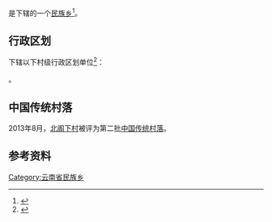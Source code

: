 {{中国乡级行政区
|景观照片文件名 =Xingmeng Township - P1360327.JPG
|景观照片描述 = 
|53/04/23/203/000}}

'''{{PAGENAMEBASE}}'''是{{PRC admin/fullname|53/04/23/203/000|3}}下辖的一个[[民族乡|民族乡]]<ref>{{PRC admin/ref sgc|{{PRC admin/parent|53/04/23/203/000}}}}</ref>。

== 行政区划 ==
{{PAGENAMEBASE}}下辖以下村级行政区划单位<ref>{{PRC admin/ref sgc|53/04/23/203/000}}</ref>：

{{PRC admin/children|53/04/23/203/000}}。

==中国传统村落==
2013年8月，[[北阁下村|北阁下村]]被评为第二批[[中国传统村落|中国传统村落]]。

== 参考资料 ==
{{reflist}}

{{云南行政区划小作品}}
{{PRC admin/navcat|53/04/23/203/000}}
[[Category:云南省民族乡|Category:云南省民族乡]]